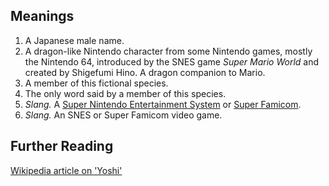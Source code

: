 == Meanings ==

#A Japanese male name.
#A dragon-like Nintendo character from some Nintendo games, mostly the Nintendo 64, introduced by the SNES game ''Super Mario World'' and created by Shigefumi Hino. A dragon companion to Mario.
#A member of this fictional species.
#The only word said by a member of this species.
#''Slang.'' A [[Super Nintendo Entertainment System]] or [[Super Famicom]].
#''Slang.'' An SNES or Super Famicom video game.

== Further Reading ==

[http://en2.wikipedia.org/wiki/Yoshi Wikipedia article on 'Yoshi']